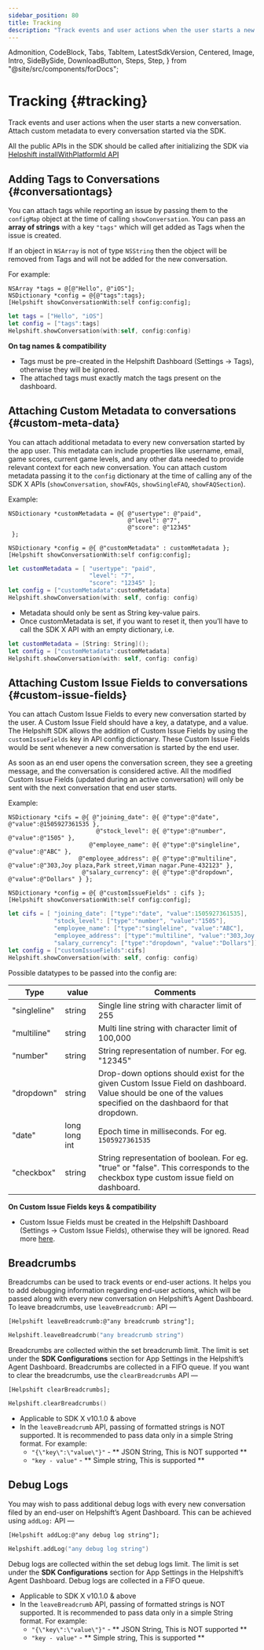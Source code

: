 ```yaml
---
sidebar_position: 80
title: Tracking
description: "Track events and user actions when the user starts a new conversation. Attach custom metadata to every conversation started via the SDK."
---
```


  Admonition,
  CodeBlock,
  Tabs,
  TabItem,
  LatestSdkVersion,
  Centered,
  Image,
  Intro,
  SideBySide,
  DownloadButton,
  Steps,
  Step,
} from "@site/src/components/forDocs";

# Tracking {#tracking}

<Intro>

Track events and user actions when the user starts a new conversation.
Attach custom metadata to every conversation started via the SDK.

</Intro>

<Admonition type="info" title="Note">

All the public APIs in the SDK should be called after initializing the SDK via [Helpshift installWithPlatformId API](/sdkx_ios/getting-started#start-using)

</Admonition>

## Adding Tags to Conversations {#conversationtags}

You can attach tags while reporting an issue by passing them to the `configMap` object at the time of calling `showConversation`. You can pass an **array of strings** with a key `"tags"` which will get added as Tags when the issue is created.

If an object in `NSArray` is not of type `NSString` then the object will be removed from Tags and will not be added for the new conversation.

For example:

<Tabs groupId="ios-languages">

<TabItem value="Objective-C" label="Objective-C">

```objc
NSArray *tags = @[@"Hello", @"iOS"];
NSDictionary *config = @{@"tags":tags};
[Helpshift showConversationWith:self config:config];
```

</TabItem>
<TabItem value="Swift" label="Swift">

```swift
let tags = ["Hello", "iOS"]
let config = ["tags":tags]
Helpshift.showConversation(with:self, config:config)
```

</TabItem>

</Tabs>

<Admonition type="info" title="Note">

**On tag names & compatibility**

- Tags must be pre-created in the Helpshift Dashboard (Settings → Tags), otherwise they will be ignored.
- The attached tags must exactly match the tags present on the dashboard.

</Admonition>

## Attaching Custom Metadata to conversations {#custom-meta-data}

You can attach additional metadata to every new conversation started by the app user. This metadata can include properties like username, email, game scores, current game levels, and any other data needed to provide relevant context for each new conversation. You can attach custom metadata passing it to the `config` dictionary at the time of calling any of the SDK X APIs (`showConversation`, `showFAQs`, `showSingleFAQ`, `showFAQSection`).

Example:

<Tabs groupId="ios-languages">

<TabItem value="Objective-C" label="Objective-C">

```
NSDictionary *customMetadata = @{ @"usertype": @"paid",
                                  @"level": @"7",
                                  @"score": @"12345"
 };

NSDictionary *config = @{ @"customMetadata" : customMetadata };
[Helpshift showConversationWith:self config:config];
```

</TabItem>
<TabItem value="Swift" label="Swift">

```swift
let customMetadata = [ "usertype": "paid",
                       "level": "7",
                       "score": "12345" ];
let config = ["customMetadata":customMetadata]
Helpshift.showConversation(with: self, config: config)
```

</TabItem>

</Tabs>

<Admonition type="info" title="Note">

- Metadata should only be sent as String key-value pairs.
- Once customMetadata is set, if you want to reset it, then you’ll have to call the SDK X API with an empty dictionary, i.e.

```swift
let customMetadata = [String: String]();
let config = ["customMetadata":customMetadata]
Helpshift.showConversation(with: self, config: config)
```

</Admonition>

## Attaching Custom Issue Fields to conversations {#custom-issue-fields}

You can attach Custom Issue Fields to every new conversation started by the user. A Custom Issue Field should have a key, a datatype, and a value. The Helpshift SDK allows the addition of Custom Issue Fields by using the `customIssueFields` key in API config dictionary. These Custom Issue Fields would be sent whenever a new conversation is started by the end user.

As soon as an end user opens the conversation screen, they see a greeting message, and the conversation is considered active. All the modified Custom Issue Fields (updated during an active conversation) will only be sent with the next conversation that end user starts.

Example:

<Tabs groupId="ios-languages">

<TabItem value="Objective-C" label="Objective-C">

```objc
NSDictionary *cifs = @{ @"joining_date": @{ @"type":@"date", @"value":@1505927361535 },
                         @"stock_level": @{ @"type":@"number", @"value":@"1505" },
                       @"employee_name": @{ @"type":@"singleline", @"value":@"ABC" },
                    @"employee_address": @{ @"type":@"multiline", @"value":@"303,Joy plaza,Park street,Viman nagar.Pune-432123" },
                     @"salary_currency": @{ @"type":@"dropdown", @"value":@"Dollars" } };

NSDictionary *config = @{ @"customIssueFields" : cifs };
[Helpshift showConversationWith:self config:config];
```

</TabItem>

<TabItem value="Swift" label="Swift">

```swift
let cifs = [ "joining_date": ["type":"date", "value":1505927361535],
             "stock_level": ["type":"number", "value":"1505"],
             "employee_name": ["type":"singleline", "value":"ABC"],
             "employee_address": ["type":"multiline", "value":"303,Joy plaza,Park street,Viman nagar.Pune-432123"],
             "salary_currency": ["type":"dropdown", "value":"Dollars"]];
let config = ["customIssueFields":cifs]
Helpshift.showConversation(with: self, config: config)
```

</TabItem>

</Tabs>

Possible datatypes to be passed into the config are:

| Type         | value         | Comments                                                                                                                                                      |
| ------------ | ------------- | ------------------------------------------------------------------------------------------------------------------------------------------------------------- |
| "singleline" | string        | Single line string with character limit of 255                                                                                                                |
| "multiline"  | string        | Multi line string with character limit of 100,000                                                                                                             |
| "number"     | string        | String representation of number. For eg. "12345"                                                                                                              |
| "dropdown"   | string        | Drop-down options should exist for the given Custom Issue Field on dashboard. Value should be one of the values specified on the dashbaord for that dropdown. |
| "date"       | long long int | Epoch time in milliseconds. For eg. `1505927361535`                                                                                                           |
| "checkbox"   | string        | String representation of boolean. For eg. "true" or "false". This corresponds to the checkbox type custom issue field on dashboard.                           |

<Admonition type="info" title="Note">

**On Custom Issue Fields keys & compatibility**

- Custom Issue Fields must be created in the Helpshift Dashboard (Settings → Custom Issue Fields), otherwise they will be ignored. Read more [here](https://support.helpshift.com/kb/article/custom-issue-fields/).

</Admonition>

## Breadcrumbs

Breadcrumbs can be used to track events or end-user actions. It helps you to add debugging information regarding end-user actions, which will be passed along with every new conversation on Helpshift’s Agent Dashboard. To leave breadcrumbs, use `leaveBreadcrumb:` API —

<Tabs groupId="ios-languages">

<TabItem value="Objective-C" label="Objective-C">

```objc
[Helpshift leaveBreadcrumb:@"any breadcrumb string"];
```

</TabItem>
<TabItem value="Swift" label="Swift">

```swift
Helpshift.leaveBreadcrumb("any breadcrumb string")
```

</TabItem>

</Tabs>

Breadcrumbs are collected within the set breadcrumb limit. The limit is set under the **SDK Configurations** section for App Settings in the Helpshift’s Agent Dashboard. Breadcrumbs are collected in a FIFO queue. If you want to clear the breadcrumbs, use the `clearBreadcrumbs` API —

<Tabs groupId="ios-languages">

<TabItem value="Objective-C" label="Objective-C">

```objc
[Helpshift clearBreadcrumbs];
```

</TabItem>
<TabItem value="Swift" label="Swift">

```swift
Helpshift.clearBreadcrumbs()
```

</TabItem>

</Tabs>

<Admonition type="info" title="Note">

- Applicable to SDK X v10.1.0 & above
- In the `leaveBreadcrumb` API, passing of formatted strings is NOT supported. It is recommended to pass data only in a simple String format. For example:
  - `"{\"key\":\"value\"}"` - ** JSON String, This is NOT supported **
  - `"key - value"` - ** Simple string, This is supported **

</Admonition>

## Debug Logs

You may wish to pass additional debug logs with every new conversation filed by an end-user on Helpshift’s Agent Dashboard. This can be achieved using `addLog:` API —

<Tabs groupId="ios-languages">

<TabItem value="Objective-C" label="Objective-C">

```objc
[Helpshift addLog:@"any debug log string"];
```

</TabItem>

<TabItem value="Swift" label="Swift">

```swift
Helpshift.addLog("any debug log string")
```

</TabItem>

</Tabs>

Debug logs are collected within the set debug logs limit. The limit is set under the **SDK Configurations** section for App Settings in the Helpshift’s Agent Dashboard. Debug logs are collected in a FIFO queue.

<Admonition type="info" title="Note">

- Applicable to SDK X v10.1.0 & above
- In the `leaveBreadcrumb` API, passing of formatted strings is NOT supported. It is recommended to pass data only in a simple String format. For example:
  - `"{\"key\":\"value\"}"` - ** JSON String, This is NOT supported **
  - `"key - value"` - ** Simple string, This is supported **

</Admonition>
